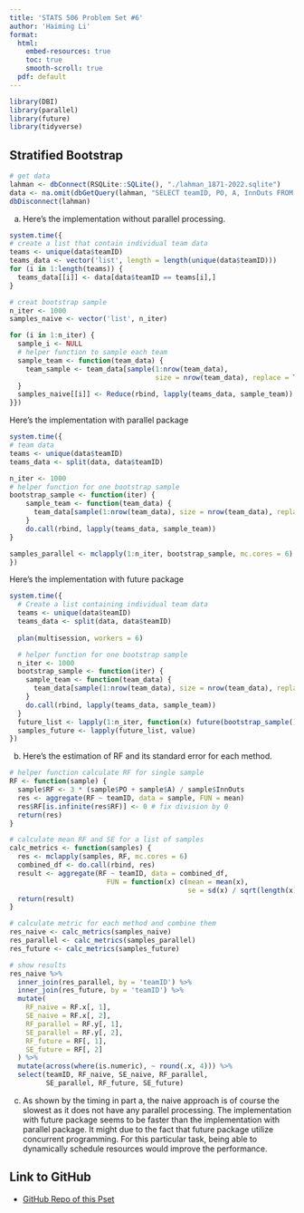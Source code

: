 ```yaml
---
title: 'STATS 506 Problem Set #6'
author: 'Haiming Li'
format: 
  html:
    embed-resources: true
    toc: true
    smooth-scroll: true
  pdf: default
---
```


```r
library(DBI)
library(parallel)
library(future)
library(tidyverse)
```

## Stratified Bootstrap
```r
# get data
lahman <- dbConnect(RSQLite::SQLite(), "./lahman_1871-2022.sqlite")
data <- na.omit(dbGetQuery(lahman, "SELECT teamID, PO, A, InnOuts FROM Fielding"))
dbDisconnect(lahman)
```

a. Here's the implementation without parallel processing.
```r
system.time({
# create a list that contain individual team data
teams <- unique(data$teamID)
teams_data <- vector('list', length = length(unique(data$teamID)))
for (i in 1:length(teams)) {
  teams_data[[i]] <- data[data$teamID == teams[i],]
}

# creat bootstrap sample
n_iter <- 1000
samples_naive <- vector('list', n_iter)

for (i in 1:n_iter) {
  sample_i <- NULL
  # helper function to sample each team
  sample_team <- function(team_data) {
    team_sample <- team_data[sample(1:nrow(team_data), 
                                    size = nrow(team_data), replace = TRUE), ]
  }
  samples_naive[[i]] <- Reduce(rbind, lapply(teams_data, sample_team))
}})
```

Here's the implementation with parallel package
```r
system.time({
# team data
teams <- unique(data$teamID)
teams_data <- split(data, data$teamID)

n_iter <- 1000
# helper function for one bootstrap sample
bootstrap_sample <- function(iter) {
    sample_team <- function(team_data) {
      team_data[sample(1:nrow(team_data), size = nrow(team_data), replace = TRUE), ]
    }
    do.call(rbind, lapply(teams_data, sample_team))
}

samples_parallel <- mclapply(1:n_iter, bootstrap_sample, mc.cores = 6)
})
```

Here's the implementation with future package
```r
system.time({
  # Create a list containing individual team data
  teams <- unique(data$teamID)
  teams_data <- split(data, data$teamID)
  
  plan(multisession, workers = 6)

  # helper function for one bootstrap sample
  n_iter <- 1000
  bootstrap_sample <- function(iter) {
    sample_team <- function(team_data) {
      team_data[sample(1:nrow(team_data), size = nrow(team_data), replace = TRUE), ]
    }
    do.call(rbind, lapply(teams_data, sample_team))
  }
  future_list <- lapply(1:n_iter, function(x) future(bootstrap_sample(), seed = NULL))
  samples_future <- lapply(future_list, value)
})
```

b. Here's the estimation of RF and its standard error for each method.
```r
# helper function calculate RF for single sample
RF <- function(sample) {
  sample$RF <- 3 * (sample$PO + sample$A) / sample$InnOuts
  res <- aggregate(RF ~ teamID, data = sample, FUN = mean)
  res$RF[is.infinite(res$RF)] <- 0 # fix division by 0
  return(res)
}

# calculate mean RF and SE for a list of samples
calc_metrics <- function(samples) {
  res <- mclapply(samples, RF, mc.cores = 6)
  combined_df <- do.call(rbind, res)
  result <- aggregate(RF ~ teamID, data = combined_df, 
                        FUN = function(x) c(mean = mean(x), 
                                            se = sd(x) / sqrt(length(x))))  
  return(result)
}

# calculate metric for each method and combine them
res_naive <- calc_metrics(samples_naive)
res_parallel <- calc_metrics(samples_parallel)
res_future <- calc_metrics(samples_future)

# show results
res_naive %>% 
  inner_join(res_parallel, by = 'teamID') %>%
  inner_join(res_future, by = 'teamID') %>%
  mutate(
    RF_naive = RF.x[, 1],
    SE_naive = RF.x[, 2],
    RF_parallel = RF.y[, 1],
    SE_parallel = RF.y[, 2],
    RF_future = RF[, 1],
    SE_future = RF[, 2]
  ) %>%
  mutate(across(where(is.numeric), ~ round(.x, 4))) %>%
  select(teamID, RF_naive, SE_naive, RF_parallel,
         SE_parallel, RF_future, SE_future)
```


c. As shown by the timing in part a, the naive approach is of course the slowest as it does not have any parallel processing. The implementation with future package seems to be faster than the implementation with parallel package. It might due to the fact that future package utilize concurrent programming. For this particular task, being able to dynamically schedule resources would improve the performance.

## Link to GitHub
* [GitHub Repo of this Pset](https://github.com/haiming12138/stats506_hw6.git)


